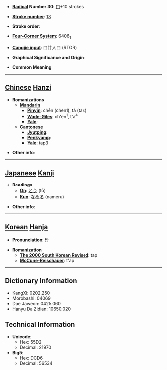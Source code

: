 * '''[[Wiktionary:Chinese radical index| Radical]] Number 30''': [[Wiktionary:Chinese radical index 口|口]]+10 strokes

* '''[[Wiktionary:Chinese total strokes index|Stroke number]]''': [[Wiktionary:Chinese total strokes index 13|13]]

* '''Stroke order''': 

* '''[[Wiktionary:Chinese four corner index|Four-Corner System]]''': 6406<sub>1</sub>

* '''[[Wiktionary:Chinese Cangjie index|Cangjie input]]''': 口廿人口 (RTOR)

* '''Graphical Significance and Origin''': 

* '''Common Meaning'''

----

== [[Chinese]] [[Hanzi]] ==

* '''Romanizations'''
** '''[[Mandarin]]'''
*** '''[[Pinyin]]''': chēn (chen1), tà (ta4)
*** '''[[Wade-Giles]]''': ch'en<sup>1</sup>, t'a<sup>4</sup>
*** '''[[Yale]]''': 
** '''[[Cantonese]]'''
*** '''[[Jyutping]]''':
*** '''[[Penkyamp]]''': 
*** '''[[Yale]]''': tap3

* '''Other info''': 

----

== [[Japanese]] [[Kanji]] ==

* '''Readings'''
** '''[[On]]''': [[とう]] (tō)
** '''[[Kun]]''': [[なめる]] (nameru)

* '''Other info''':  

----

== [[Korean]] [[Hanja]] ==

* '''Pronunciation''': 탑

* '''Romanization'''
** '''[[The 2000 South Korean Revised Romanization|The 2000 South Korean Revised]]''': tap
** '''[[McCune-Reischauer]]''': t'ap

----

== Dictionary Information ==

* KangXi: 0202.250
* Morobashi: 04069
* Dae Jaweon: 0425.060
* Hanyu Da Zidian: 10650.020

== Technical Information ==

* '''Unicode''':
** Hex: 55D2
** Decimal: 21970
* '''Big5''':
** Hex: DCD6
** Decimal: 56534